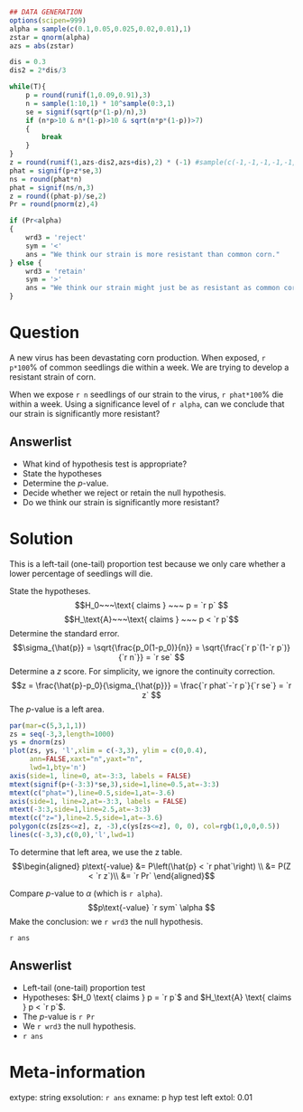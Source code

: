 ```r
## DATA GENERATION
options(scipen=999)
alpha = sample(c(0.1,0.05,0.025,0.02,0.01),1)
zstar = qnorm(alpha)
azs = abs(zstar)

dis = 0.3
dis2 = 2*dis/3

while(T){
    p = round(runif(1,0.09,0.91),3)
    n = sample(1:10,1) * 10^sample(0:3,1)
    se = signif(sqrt(p*(1-p)/n),3)
    if (n*p>10 & n*(1-p)>10 & sqrt(n*p*(1-p))>7)
    {
        break
    }
}
z = round(runif(1,azs-dis2,azs+dis),2) * (-1) #sample(c(-1,-1,-1,-1,-1,1),1)
phat = signif(p+z*se,3)
ns = round(phat*n)
phat = signif(ns/n,3)
z = round((phat-p)/se,2)
Pr = round(pnorm(z),4)

if (Pr<alpha)
{
    wrd3 = 'reject'
    sym = '<'
    ans = "We think our strain is more resistant than common corn."
} else {
    wrd3 = 'retain'
    sym = '>'
    ans = "We think our strain might just be as resistant as common corn."
}

```

Question
========

A new virus has been devastating corn production. When exposed, `r p*100`% of common seedlings die within a week. We are trying to develop a resistant strain of corn.

When we expose `r n` seedlings of our strain to the virus, `r phat*100`% die within a week. Using a significance level of `r alpha`, can we conclude that our strain is significantly more resistant?


Answerlist
--------
* What kind of hypothesis test is appropriate?
* State the hypotheses
* Determine the $p$-value.
* Decide whether we reject or retain the null hypothesis.
* Do we think our strain is significantly more resistant?


Solution
========

This is a left-tail (one-tail) proportion test because we only care whether a lower percentage of seedlings will die.

State the hypotheses.
$$H_0~~~\text{ claims } ~~~ p = `r p` $$
$$H_\text{A}~~~\text{ claims } ~~~ p < `r p`$$
Determine the standard error.
$$\sigma_{\hat{p}} = \sqrt{\frac{p_0(1-p_0)}{n}} = \sqrt{\frac{`r p`(1-`r p`)}{`r n`}} = `r se` $$
Determine a $z$ score. For simplicity, we ignore the continuity correction.
$$z = \frac{\hat{p}-p_0}{\sigma_{\hat{p}}} = \frac{`r phat`-`r p`}{`r se`} = `r z` $$
The $p$-value is a left area.

```r
par(mar=c(5,3,1,1))
zs = seq(-3,3,length=1000)
ys = dnorm(zs)
plot(zs, ys, 'l',xlim = c(-3,3), ylim = c(0,0.4),
     ann=FALSE,xaxt="n",yaxt="n",
     lwd=1,bty='n')
axis(side=1, line=0, at=-3:3, labels = FALSE)
mtext(signif(p+(-3:3)*se,3),side=1,line=0.5,at=-3:3)
mtext(c("phat="),line=0.5,side=1,at=-3.6)
axis(side=1, line=2,at=-3:3, labels = FALSE)
mtext(-3:3,side=1,line=2.5,at=-3:3)
mtext(c("z="),line=2.5,side=1,at=-3.6)
polygon(c(zs[zs<=z], z, -3),c(ys[zs<=z], 0, 0), col=rgb(1,0,0,0.5))
lines(c(-3,3),c(0,0),'l',lwd=1)
```

To determine that left area, we use the z table.
$$\begin{aligned}
p\text{-value} &= P\left(\hat{p} < `r phat`\right) \\
               &= P(Z < `r z`)\\
               &= `r Pr` 
\end{aligned}$$

Compare $p$-value to $\alpha$ (which is `r alpha`).
$$p\text{-value} `r sym` \alpha $$
Make the conclusion: we `r wrd3` the null hypothesis.

`r ans`


Answerlist
--------
* Left-tail (one-tail) proportion test
* Hypotheses: $H_0 \text{ claims } p = `r p`$  and $H_\text{A} \text{ claims } p < `r p`$.
* The $p$-value is `r Pr`
* We `r wrd3` the null hypothesis.
* `r ans`


Meta-information
============
extype: string
exsolution: `r ans`
exname: p hyp test left
extol: 0.01
